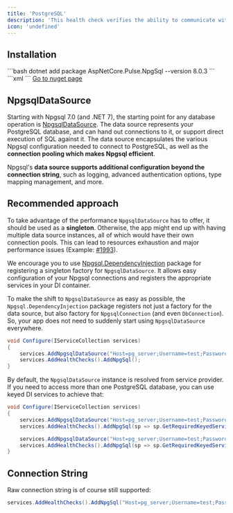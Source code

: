 ```yaml
---
title: 'PostgreSQL'
description: 'This health check verifies the ability to communicate with [PostgreSQL](https://www.postgresql.org/). It uses the [Npgsql](https://www.npgsql.org/) library.'
icon: 'undefined'
---
```


## Installation

<Tabs>
  <Tab title=".NET CLI">
    ```bash
    dotnet add package AspNetCore.Pulse.NpgSql --version 8.0.3
    ```
  </Tab>
  <Tab title="Package Reference">
    ```xml
    <PackageReference Include="AspNetCore.Pulse.NpgSql" Version="8.0.3" />
    ```
  </Tab>
  <Tab title="Nuget">
    <a href="https://www.nuget.org/packages/AspNetCore.Pulse.NpgSql/" target="_blank">Go to nuget page</a>
  </Tab>
</Tabs>


## NpgsqlDataSource

Starting with Npgsql 7.0 (and .NET 7), the starting point for any database operation is [NpgsqlDataSource](https://www.npgsql.org/doc/api/Npgsql.NpgsqlDataSource.html). The data source represents your PostgreSQL database, and can hand out connections to it, or support direct execution of SQL against it. The data source encapsulates the various Npgsql configuration needed to connect to PostgreSQL, as well as the **connection pooling which makes Npgsql efficient**.

Npgsql's **data source supports additional configuration beyond the connection string**, such as logging, advanced authentication options, type mapping management, and more.

## Recommended approach

To take advantage of the performance `NpgsqlDataSource` has to offer, it should be used as a **singleton**. Otherwise, the app might end up with having multiple data source instances, all of which would have their own connection pools. This can lead to resources exhaustion and major performance issues (Example: [#1993](https://github.com/Xabaril/AspNetCore.Diagnostics.HealthChecks/issues/1993)).

We encourage you to use [Npgsql.DependencyInjection](https://www.nuget.org/packages/Npgsql.DependencyInjection) package for registering a singleton factory for `NpgsqlDataSource`.  It allows easy configuration of your Npgsql connections and registers the appropriate services in your DI container.

To make the shift to `NpgsqlDataSource` as easy as possible,  the `Npgsql.DependencyInjection` package registers not just a factory for the data source, but also factory for `NpgsqlConnection`  (and even `DbConnection`). So, your app does not need to suddenly start using `NpgsqlDataSource` everywhere.

```csharp
void Configure(IServiceCollection services)
{
    services.AddNpgsqlDataSource("Host=pg_server;Username=test;Password=test;Database=test");
    services.AddHealthChecks().AddNpgSql();
}
```

By default, the `NpgsqlDataSource` instance is resolved from service provider. If you need to access more than one PostgreSQL database, you can use keyed DI services to achieve that:

```csharp
void Configure(IServiceCollection services)
{
    services.AddNpgsqlDataSource("Host=pg_server;Username=test;Password=test;Database=first", serviceKey: "first");
    services.AddHealthChecks().AddNpgSql(sp => sp.GetRequiredKeyedService<NpgsqlDataSource>("first"));

    services.AddNpgsqlDataSource("Host=pg_server;Username=test;Password=test;Database=second", serviceKey: "second");
    services.AddHealthChecks().AddNpgSql(sp => sp.GetRequiredKeyedService<NpgsqlDataSource>("second"));
}
```

## Connection String

Raw connection string is of course still supported:

```csharp
services.AddHealthChecks().AddNpgSql("Host=pg_server;Username=test;Password=test;Database=test");
```

